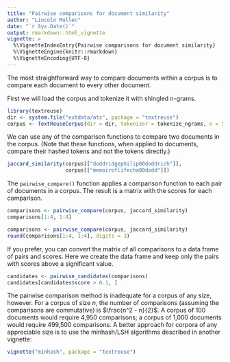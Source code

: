 ```yaml
---
title: "Pairwise comparisons for document similarity"
author: "Lincoln Mullen"
date: "`r Sys.Date()`"
output: rmarkdown::html_vignette
vignette: >
  %\VignetteIndexEntry{Pairwise comparisons for document similarity}
  %\VignetteEngine{knitr::rmarkdown}
  %\VignetteEncoding{UTF-8}
---
```


The most straightforward way to compare documents within a corpus is to compare each document to every other document. 

First we will load the corpus and tokenize it with shingled n-grams.

```r
library(textreuse)
dir <- system.file("extdata/ats", package = "textreuse")
corpus <- TextReuseCorpus(dir = dir, tokenizer = tokenize_ngrams, n = 5)
```

We can use any of the comparison functions to compare two documents in the corpus. (Note that these functions, when applied to documents, compare their hashed tokens and not the tokens directly.)

```r
jaccard_similarity(corpus[["doddridgephilip00doddrich"]], 
                   corpus[["memoiroflifecha00dodd"]])
```

The `pairwise_compare()` function applies a comparison function to each pair of documents in a corpus. The result is a matrix with the scores for each comparison.

```r
comparisons <- pairwise_compare(corpus, jaccard_similarity)
comparisons[1:4, 1:4]
```

```r
comparisons <- pairwise_compare(corpus, jaccard_similarity)
round(comparisons[1:4, 1:4], digits = 3)
```

If you prefer, you can convert the matrix of all comparisons to a data frame of pairs and scores. Here we create the data frame and keep only the pairs with scores above a significant value.

```r
candidates <- pairwise_candidates(comparisons)
candidates[candidates$score > 0.1, ]
```

The pairwise comparison method is inadequate for a corpus of any size, however. For a corpus of size $n$, the number of comparisons (assuming the comparisons are commutative) is $\frac{n^2 - n}{2}$. A corpus of 100 documents would require 4,950 comparisons; a corpus of 1,000 documents would require 499,500 comparisons. A better approach for corpora of any appreciable size is to use the minhash/LSH algorithms described in another vignette: 

```r
vignette("minhash", package = "textreuse")
```

